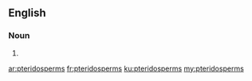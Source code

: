 ==English==

===Noun===
{{head|en|plural}}

# {{plural of|pteridosperm|lang=en|nocat=1}}

[[ar:pteridosperms]]
[[fr:pteridosperms]]
[[ku:pteridosperms]]
[[my:pteridosperms]]